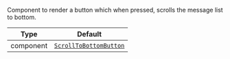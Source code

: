 Component to render a button which when pressed, scrolls the message list to bottom.

| Type | Default |
| - | - |
| component | [`ScrollToBottomButton`](/reactnative/ui-components/scroll-to-bottom-botton) |
